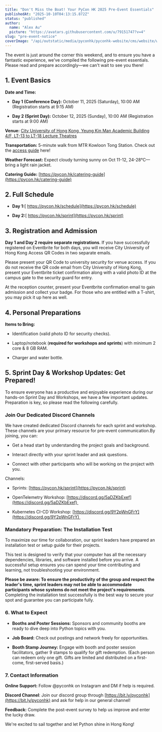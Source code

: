 ```yaml
---
title: "Don't Miss the Boat! Your PyCon HK 2025 Pre-Event Essentials"
publishedAt: "2025-10-10T04:13:15.872Z"
status: "published"
author:
  name: "Alex Au"
  picture: "https://avatars.githubusercontent.com/u/79151747?v=4"
slug: "pre-event-notice"
coverImage: "/api/outstatic/media/pyconhk/pyconhk-website/cms/website/website/public/outstatic/images/2025-pyconhk-preevent-notice-g3MT.webp"
---
```


The event is just around the corner this weekend, and to ensure you have a fantastic experience, we've compiled the following pre-event essentials. Please read and prepare accordingly—we can't wait to see you there!

## **1. Event Basics**

**Date and Time:**

- **Day 1 (Conference Day):** October 11, 2025 (Saturday), 10:00 AM (Registration starts at 9:15 AM)

- **Day 2 (Sprint Day):** October 12, 2025 (Sunday), 10:00 AM (Registration starts at 9:00 AM)

**Venue:** [City University of Hong Kong, Yeung Kin Man Academic Building 4/F, LT-13 to LT-18 Lecture Theatres](https://maps.app.goo.gl/YcbiHLN1Ades6PZ89)

**Transportation:** 5-minute walk from MTR Kowloon Tong Station. Check out the [access guide](https://pycon.hk/access-guide) here!

**Weather Forecast:** Expect cloudy turning sunny on Oct 11-12, 24-28°C—bring a light rain jacket.

**Catering Guide:** [https://pycon.hk/catering-guide](https://pycon.hk/catering-guide)

## **2. Full Schedule**

- **Day 1:**[ https://pycon.hk/schedule](https://pycon.hk/schedule)

- **Day 2:**[ https://pycon.hk/sprint](https://pycon.hk/sprint)

## **3. Registration and Admission**

**Day 1 and Day 2 require separate registrations**. If you have successfully registered on Eventbrite for both days, you will receive City University of Hong Kong Access QR Codes in two separate emails.

Please present your QR Code to university security for venue access. If you do not receive the QR code email from City University of Hong Kong, present your Eventbrite ticket confirmation along with a valid photo ID at the campus gate to the security guard for entry.

At the reception counter, present your Eventbrite confirmation email to gain admission and collect your badge. For those who are entitled with a T-shirt, you may pick it up here as well.

## **4. Personal Preparations**

**Items to Bring:**

- Identification (valid photo ID for security checks).

- Laptop/notebook (**required for workshops and sprints**) with minimum 2 core & 8 GB RAM.

- Charger and water bottle.

## **5. Sprint Day & Workshop Updates: Get Prepared!**

To ensure everyone has a productive and enjoyable experience during our hands-on Sprint Day and Workshops, we have a few important updates. Preparation is key, so please read the following carefully. 

### **Join Our Dedicated Discord Channels**

We have created dedicated Discord channels for each sprint and workshop. These channels are your primary resource for pre-event communication.By joining, you can:

- Get a head start by understanding the project goals and background.

- Interact directly with your sprint leader and ask questions.

- Connect with other participants who will be working on the project with you.

Channels:

- Sprints: [https://pycon.hk/sprint](https://pycon.hk/sprint)

- OpenTelemetry Workshop: [https://discord.gg/5aDZKbExef](https://discord.gg/5aDZKbExef) 

- Kubernetes CI-CD Workshop: [https://discord.gg/9Y2pWnGFrY](https://discord.gg/9Y2pWnGFrY) 

### **Mandatory Preparation: The Installation Test**

To maximize our time for collaboration, our sprint leaders have prepared an installation test or setup guide for their projects.

This test is designed to verify that your computer has all the necessary dependencies, libraries, and software installed before you arrive. A successful setup ensures you can spend your time contributing and learning, not troubleshooting your environment.

**Please be aware: To ensure the productivity of the group and respect the leader's time, sprint leaders may not be able to accommodate participants whose systems do not meet the project's requirements**. Completing the installation test successfully is the best way to secure your spot and guarantee you can participate fully.

### **6. What to Expect**

- **Booths and Poster Sessions:** Sponsors and community booths are ready to dive deep into Python topics with you.

- **Job Board:** Check out postings and network freely for opportunities.

- **Booth Stamp Journey:** Engage with booth and poster session facilitators, gather 9 stamps to qualify for gift redemption. (Each person can redeem only one gift. Gifts are limited and distributed on a first-come, first-served basis.)

### **7. Contact Information**

**Online Support:** Follow @pyconhk on Instagram and DM if help is required.

**Discord Channel**: Join our discord group through [https://bit.ly/pyconhk](https://bit.ly/pyconhk) and ask for help in our general channel!

**Feedback:** Complete the post-event survey to help us improve and enter the lucky draw.

We're excited to sail together and let Python shine in Hong Kong!